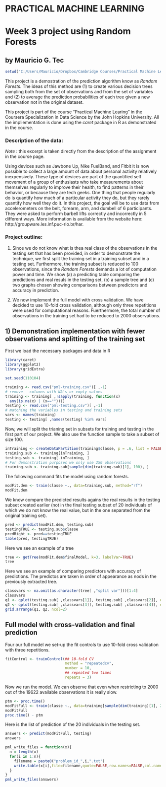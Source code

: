 PRACTICAL MACHINE LEARNING
===================================================
Week 3 project using Random Forests
===================================================
## by Mauricio G. Tec

```r
setwd("C:/Users/Mauricio/Dropbox/Cambridge Courses/Practical Machine Learning")
```
This project is a demostration of the prediction algorithm know as *Random Forests*. The ideas of this method are (1) to create various decision trees sampling both from the set of observations and from the set of variables and (2) to average the prediction probabilities of each tree given a new observation not in the original dataset. 

This project is part of the course "Practical Machine Learing" in the Coursera Specialization in Data Science by the John Hopkins University. All the impliementation is done using the *caret* package in R as demonstrated in the course. 

### Description of the data:

*Note* : this excerpt is taken directly from the description of the assignment in the course page.

Using devices such as Jawbone Up, Nike FuelBand, and Fitbit it is now possible to collect a large amount of data about personal activity relatively inexpensively. These type of devices are part of the quantified self movement of a group of enthusiasts who take measurements about themselves regularly to improve their health, to find patterns in their behavior, or because they are tech geeks. One thing that people regularly do is quantify how much of a particular activity they do, but they rarely quantify how well they do it. In this project, the goal will be to use data from accelerometers on the belt, forearm, arm, and dumbell of 6 participants. They were asked to perform barbell lifts correctly and incorrectly in 5 different ways. More information is available from the website here: http://groupware.les.inf.puc-rio.br/har.

### Project outline:
1. Since we do not know what is thea real class of the observations in the testing set that has been provided, in order to demonstrate the technique, we first split the training set in a training subset and in a testing set. Furthermore, the training subset is reduced to 100 observations, since the *Random Forests* demands a lot of computation power and time. We show (a) a predicting table comparing the predictions and real resuls in the testing set, (b) a sample tree and (c) two graphs chosen showing comparisons between predictors and accuracy in prediction.

2. We now implement the full model with cross validation. We have decided to use 10-fold cross validation, although only three repetitions were used for computational reasons. Fuerthermore, the total number of observations in the training set had to be reduced to 2000 observations.  



## 1) Demonstration implementation with fewer observations and splitting of the training set

First we load the necessary packages and data in R

```r
library(caret)
library(ggplot2)
library(gridExtra)

set.seed(110104)

training <- read.csv("pml-training.csv")[ ,-1]
# remove   columns with NA's or empty values
training <- training[ ,!sapply(training, function(x) 
  any(is.na(x) | (x=="")))] 
testing <- read.csv("pml-testing.csv")[ ,-1]
# matching the variables in testing and training sets
vars <- names(training) 
testing <- testing[ ,names(testing) %in% vars]
```

Now, we will split the trianing set in subsets for training and testing in the first part of our project. We also use the function sample to take a subset of size 100.

```r
inTraining <- createDataPartition(training$classe, p = .6, list = FALSE)
training.sub <- training[inTraining, ]
testing.sub <- training[-inTraining, ]
# For demonstration purposes we only use 250 observations
training.sub <- training.sub[sample(dim(training.sub)[1], 100), ]
```

The following command fits the model using random forests.

```r
modFit.dem <- train(classe ~., data=training.sub, method="rf")
modFit.dem
```

We know compare the predicted results agains the real results in the testing subset created earlier (not in the final testing subset of 20 individuals of which we do not know the real value, but in the one separated from the original training set).
```r
pred <- predict(modFit.dem, testing.sub)
testingTRUE <- testing.sub$classe
predRight <- pred==testingTRUE
table(pred, testingTRUE)
```

Here we see an example of a tree
```r
tree <- getTree(modFit.dem$finalModel, k=3, labelVar=TRUE)
tree
```

Here we see an example of comparing predictors with accuracy of predictions. The predictos are taken in order of appearance as nods in the previously extracted tree.

```r
classvars <- na.omit(as.character(tree[ ,"split var"]))[1:4]
classvars
q1 <- qplot(testing.sub[ ,classvars[1]], testing.sub[ ,classvars[2]], data=testing.sub, main="new data predictions", xlab=classvars[1], ylab=classvars[2], colour=predRight)
q2 <- qplot(testing.sub[ ,classvars[3]], testing.sub[ ,classvars[4]], data=testing.sub, main="new data predictions", xlab=classvars[3], ylab=classvars[4], colour=predRight)
grid.arrange(q1, q2, ncol=2)
```

## Full model with cross-validation and final prediction

Four our full model we set-up the fit controls to use 10-fold cross validation with three repetitions.

```r
fitControl <- trainControl(## 10-fold CV
                           method = "repeatedcv",
                           number = 10,
                           ## repeated two times
                           repeats = 3)
```

Now we run the model. We can observe that even when restricting to 2000 out of the 19622 available observations it is really slow.

```r
ptm <- proc.time()
modFitFull <- train(classe ~., data=training[sample(dim(training)[1], 2000), ],  trControl = fitControl, method="rf", prox=TRUE)
modFitFull
proc.time() - ptm
```

Here is the list of prediction of the 20 individuals in the testing set.

```r
answers <- predict(modFitFull, testing)
answers
```

```r
pml_write_files = function(x){
  n = length(x)
  for(i in 1:n){
    filename = paste0("problem_id_",i,".txt")
    write.table(x[i],file=filename,quote=FALSE,row.names=FALSE,col.names=FALSE)
  }
}
pml_write_files(answers)
```

